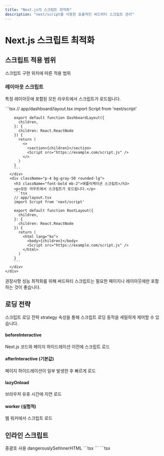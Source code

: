 ```yaml
---
title: "Next.js의 스크립트 최적화"
description: "next/script를 사용한 효율적인 써드파티 스크립트 관리"
---
```



# Next.js 스크립트 최적화

## 스크립트 적용 범위

<Card className="mb-6">
  <CardHeader>
    <CardTitle>스크립트 구현 위치에 따른 적용 범위</CardTitle>
  </CardHeader>
  <CardContent>
    <div className="grid grid-cols-1 md:grid-cols-2 gap-4">
      <div className="p-4 bg-gray-50 rounded-lg">
        <h3 className="font-bold mb-2">레이아웃 스크립트</h3>
        <p>특정 레이아웃에 포함된 모든 라우트에서 스크립트가 로드됩니다.</p>
        ```tsx
        // app/dashboard/layout.tsx
        import Script from 'next/script'
        
        export default function DashboardLayout({
          children,
        }: {
          children: React.ReactNode
        }) {
          return (
            <>
              <section>{children}</section>
              <Script src="https://example.com/script.js" />
            </>
          )
        }
        ```
      </div>
      <div className="p-4 bg-gray-50 rounded-lg">
        <h3 className="font-bold mb-2">애플리케이션 스크립트</h3>
        <p>모든 라우트에서 스크립트가 로드됩니다.</p>
        ```tsx
        // app/layout.tsx
        import Script from 'next/script'
        
        export default function RootLayout({
          children,
        }: {
          children: React.ReactNode
        }) {
          return (
            <html lang="ko">
              <body>{children}</body>
              <Script src="https://example.com/script.js" />
            </html>
          )
        }
        ```
      </div>
    </div>
  </CardContent>
</Card>

<Alert className="mb-6">
  <AlertTitle>권장사항</AlertTitle>
  <AlertDescription>
    성능 최적화를 위해 써드파티 스크립트는 필요한 페이지나 레이아웃에만 포함하는 것이 좋습니다.
  </AlertDescription>
</Alert>

## 로딩 전략

<Card className="mb-6">
  <CardHeader>
    <CardTitle>스크립트 로딩 전략</CardTitle>
    <CardDescription>strategy 속성을 통해 스크립트 로딩 동작을 세밀하게 제어할 수 있습니다.</CardDescription>
  </CardHeader>
  <CardContent>
    <div className="space-y-4">
      <div className="p-4 bg-gray-50 rounded-lg">
        <h4 className="font-bold">beforeInteractive</h4>
        <p>Next.js 코드와 페이지 하이드레이션 이전에 스크립트 로드</p>
      </div>
      <div className="p-4 bg-gray-50 rounded-lg">
        <h4 className="font-bold">afterInteractive (기본값)</h4>
        <p>페이지 하이드레이션이 일부 발생한 후 빠르게 로드</p>
      </div>
      <div className="p-4 bg-gray-50 rounded-lg">
        <h4 className="font-bold">lazyOnload</h4>
        <p>브라우저 유휴 시간에 지연 로드</p>
      </div>
      <div className="p-4 bg-gray-50 rounded-lg">
        <h4 className="font-bold">worker (실험적)</h4>
        <p>웹 워커에서 스크립트 로드</p>
      </div>
    </div>
  </CardContent>
</Card>

## 인라인 스크립트

<Tabs defaultValue="curly" className="mb-6">
  <TabsList>
    <TabsTrigger value="curly">중괄호 사용</TabsTrigger>
    <TabsTrigger value="dangerous">dangerouslySetInnerHTML</TabsTrigger>
  </TabsList>
  <TabsContent value="curly">
    ```tsx
    <Script id="show-banner">
      {`document.getElementById('banner').classList.remove('hidden')`}
    </Script>
    ```
  </TabsContent>
  <TabsContent value="dangerous">
    ```tsx
    <Script
      id="show-banner"
      dangerouslySetInnerHTML={{
        __html: `document.getElementById('banner').classList.remove('hidden')`,
      }}
    />
    ```
  </TabsContent>
</Tabs>

<Alert className="mb-6">
  <AlertTitle>주의사항</AlertTitle>
  <AlertDescription>
    Next.js가 스크립트를 추적하고 최적화할 수 있도록 인라인 스크립트에는 반드시 id 속성을 지정해야 합니다.
  </AlertDescription>
</Alert>

## 이벤트 핸들링

<Card className="mb-6">
  <CardHeader>
    <CardTitle>스크립트 이벤트 처리</CardTitle>
    <CardDescription>
      클라이언트 컴포넌트에서 스크립트의 생명주기 이벤트를 처리할 수 있습니다.
    </CardDescription>
  </CardHeader>
  <CardContent>
    ```tsx
    'use client'
    
    import Script from 'next/script'
    
    export default function Page() {
      return (
        <Script
          src="https://example.com/script.js"
          onLoad={() => {
            console.log('스크립트 로드 완료')
          }}
          onReady={() => {
            console.log('스크립트 준비 완료')
          }}
          onError={() => {
            console.log('스크립트 로드 실패')
          }}
        />
      )
    }
    ```
  </CardContent>
</Card>

## 추가 속성 지정

<Card className="mb-6">
  <CardContent>
    ```tsx
    import Script from 'next/script'
    
    export default function Page() {
      return (
        <Script
          src="https://example.com/script.js"
          id="example-script"
          nonce="XUENAJFW"
          data-test="script"
        />
      )
    }
    ```
  </CardContent>
</Card>

<Alert>
  <AlertTitle>이벤트 핸들러 사용 시 주의사항</AlertTitle>
  <AlertDescription>
    <ul className="list-disc list-inside">
      <li>클라이언트 컴포넌트에서만 사용 가능합니다.</li>
      <li>파일 첫 줄에 'use client'를 선언해야 합니다.</li>
      <li>onLoad: 스크립트 로드 완료 후 실행</li>
      <li>onReady: 로드 완료 및 컴포넌트 마운트마다 실행</li>
      <li>onError: 스크립트 로드 실패 시 실행</li>
    </ul>
  </AlertDescription>
</Alert>